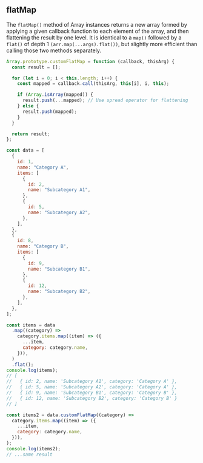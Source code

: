
## flatMap

The `flatMap()` method of Array instances returns a new array
formed by applying a given callback function to each element
of the array, and then flattening the result by one level.
It is identical to a `map()` followed by a `flat()` of depth 1
`(arr.map(...args).flat())`, but slightly more efficient than
calling those two methods separately.

```js
Array.prototype.customFlatMap = function (callback, thisArg) {
  const result = [];

  for (let i = 0; i < this.length; i++) {
    const mapped = callback.call(thisArg, this[i], i, this);

    if (Array.isArray(mapped)) {
      result.push(...mapped); // Use spread operator for flattening
    } else {
      result.push(mapped);
    }
  }

  return result;
};

const data = [
  {
    id: 1,
    name: "Category A",
    items: [
      {
        id: 2,
        name: "Subcategory A1",
      },
      {
        id: 5,
        name: "Subcategory A2",
      },
    ],
  },
  {
    id: 8,
    name: "Category B",
    items: [
      {
        id: 9,
        name: "Subcategory B1",
      },
      {
        id: 12,
        name: "Subcategory B2",
      },
    ],
  },
];

const items = data
  .map((category) =>
    category.items.map((item) => ({
      ...item,
      category: category.name,
    })),
  )
  .flat();
console.log(items);
// [
//   { id: 2, name: 'Subcategory A1', category: 'Category A' },
//   { id: 5, name: 'Subcategory A2', category: 'Category A' },
//   { id: 9, name: 'Subcategory B1', category: 'Category B' },
//   { id: 12, name: 'Subcategory B2', category: 'Category B' }
// ]

const items2 = data.customFlatMap((category) =>
  category.items.map((item) => ({
    ...item,
    category: category.name,
  })),
);
console.log(items2);
// ...same result
```
